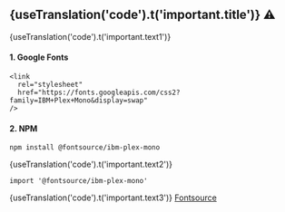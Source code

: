 
<h2>{useTranslation('code').t('important.title')} ⚠️</h2>

<p>{useTranslation('code').t('important.text1')}</p>

<h4>1. Google Fonts</h4>

```
<link
  rel="stylesheet"
  href="https://fonts.googleapis.com/css2?family=IBM+Plex+Mono&display=swap"
/>
```

<h4>2. NPM</h4>

```
npm install @fontsource/ibm-plex-mono
```

<p>{useTranslation('code').t('important.text2')}</p>

```
import '@fontsource/ibm-plex-mono'
```

<p>{useTranslation('code').t('important.text3')} <a href="https://fontsource.org/fonts/ibm-plex-mono">Fontsource</a></p>